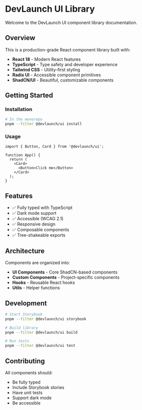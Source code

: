 
<Meta title="Introduction" />

# DevLaunch UI Library

Welcome to the DevLaunch UI component library documentation.

## Overview

This is a production-grade React component library built with:

- **React 18** - Modern React features
- **TypeScript** - Type safety and developer experience
- **Tailwind CSS** - Utility-first styling
- **Radix UI** - Accessible component primitives
- **ShadCN/UI** - Beautiful, customizable components

## Getting Started

### Installation

```bash
# In the monorepo
pnpm --filter @devlaunch/ui install
```

### Usage

```tsx
import { Button, Card } from '@devlaunch/ui';

function App() {
  return (
    <Card>
      <Button>Click me</Button>
    </Card>
  );
}
```

## Features

- ✅ Fully typed with TypeScript
- ✅ Dark mode support
- ✅ Accessible (WCAG 2.1)
- ✅ Responsive design
- ✅ Composable components
- ✅ Tree-shakeable exports

## Architecture

Components are organized into:

- **UI Components** - Core ShadCN-based components
- **Custom Components** - Project-specific components
- **Hooks** - Reusable React hooks
- **Utils** - Helper functions

## Development

```bash
# Start Storybook
pnpm --filter @devlaunch/ui storybook

# Build library
pnpm --filter @devlaunch/ui build

# Run tests
pnpm --filter @devlaunch/ui test
```

## Contributing

All components should:
- Be fully typed
- Include Storybook stories
- Have unit tests
- Support dark mode
- Be accessible
